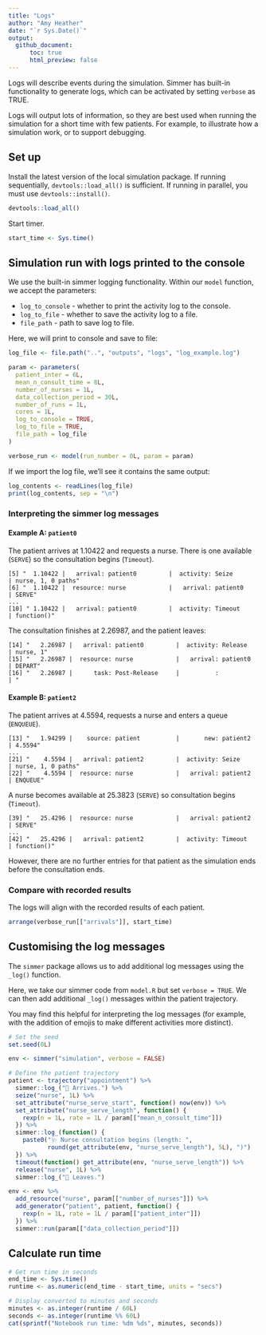 ```yaml
---
title: "Logs"
author: "Amy Heather"
date: "`r Sys.Date()`"
output:
  github_document:
      toc: true
      html_preview: false
---
```


Logs will describe events during the simulation. Simmer has built-in functionality to generate logs, which can be activated by setting `verbose` as TRUE.

Logs will output lots of information, so they are best used when running the simulation for a short time with few patients. For example, to illustrate how a simulation work, or to support debugging.

## Set up

Install the latest version of the local simulation package. If running sequentially, `devtools::load_all()` is sufficient. If running in parallel, you must use `devtools::install()`.

```r
devtools::load_all()
```

Start timer.

```r
start_time <- Sys.time()
```

## Simulation run with logs printed to the console

We use the built-in simmer logging functionality. Within our `model` function, we accept the parameters:

* `log_to_console` - whether to print the activity log to the console.
* `log_to_file` - whether to save the activity log to a file.
* `file_path` - path to save log to file.

Here, we will print to console and save to file:

```r
log_file <- file.path("..", "outputs", "logs", "log_example.log")

param <- parameters(
  patient_inter = 6L,
  mean_n_consult_time = 8L,
  number_of_nurses = 1L,
  data_collection_period = 30L,
  number_of_runs = 1L,
  cores = 1L,
  log_to_console = TRUE,
  log_to_file = TRUE,
  file_path = log_file
)

verbose_run <- model(run_number = 0L, param = param)
```

If we import the log file, we'll see it contains the same output:

```r
log_contents <- readLines(log_file)
print(log_contents, sep = "\n")
```

### Interpreting the simmer log messages

#### Example A: `patient0`

The patient arrives at 1.10422 and requests a nurse. There is one available (`SERVE`) so the consultation begins (`Timeout`).

```
[5] "  1.10422 |   arrival: patient0         |  activity: Seize            | nurse, 1, 0 paths"
[6] "  1.10422 |  resource: nurse            |   arrival: patient0         | SERVE"
...
[10] " 1.10422 |   arrival: patient0         |  activity: Timeout          | function()"  
```

The consultation finishes at 2.26987, and the patient leaves:

```
[14] "   2.26987 |   arrival: patient0         |  activity: Release          | nurse, 1"
[15] "   2.26987 |  resource: nurse            |   arrival: patient0         | DEPART"
[16] "   2.26987 |      task: Post-Release     |          :                  | "
```

#### Example B: `patient2`

The patient arrives at 4.5594, requests a nurse and enters a queue (`ENQUEUE`).

```
[13] "   1.94299 |    source: patient          |       new: patient2         | 4.5594"             
...
[21] "    4.5594 |   arrival: patient2         |  activity: Seize            | nurse, 1, 0 paths"
[22] "    4.5594 |  resource: nurse            |   arrival: patient2         | ENQUEUE"
```

A nurse becomes available at 25.3823 (`SERVE`) so consultation begins (`Timeout`).

```
[39] "   25.4296 |  resource: nurse            |   arrival: patient2         | SERVE"
...                                                                                          
[42] "   25.4296 |   arrival: patient2         |  activity: Timeout          | function()"
```

However, there are no further entries for that patient as the simulation ends before the consultation ends.

### Compare with recorded results

The logs will align with the recorded results of each patient.

```r
arrange(verbose_run[["arrivals"]], start_time)
```

## Customising the log messages

The `simmer` package allows us to add additional log messages using the `_log()` function.

Here, we take our simmer code from `model.R` but set `verbose = TRUE`. We can then add additional `_log()` messages within the patient trajectory.

You may find this helpful for interpreting the log messages (for example, with the addition of emojis to make different activities more distinct).

```r
# Set the seed
set.seed(0L)

env <- simmer("simulation", verbose = FALSE)

# Define the patient trajectory
patient <- trajectory("appointment") %>%
  simmer::log_("🚶 Arrives.") %>%
  seize("nurse", 1L) %>%
  set_attribute("nurse_serve_start", function() now(env)) %>%
  set_attribute("nurse_serve_length", function() {
    rexp(n = 1L, rate = 1L / param[["mean_n_consult_time"]])
  }) %>%
  simmer::log_(function() {
    paste0("🩺 Nurse consultation begins (length: ",
           round(get_attribute(env, "nurse_serve_length"), 5L), ")")
  }) %>%
  timeout(function() get_attribute(env, "nurse_serve_length")) %>%
  release("nurse", 1L) %>%
  simmer::log_("🚪 Leaves.")

env <- env %>%
  add_resource("nurse", param[["number_of_nurses"]]) %>%
  add_generator("patient", patient, function() {
    rexp(n = 1L, rate = 1L / param[["patient_inter"]])
  }) %>%
  simmer::run(param[["data_collection_period"]])
```

## Calculate run time

```r
# Get run time in seconds
end_time <- Sys.time()
runtime <- as.numeric(end_time - start_time, units = "secs")

# Display converted to minutes and seconds
minutes <- as.integer(runtime / 60L)
seconds <- as.integer(runtime %% 60L)
cat(sprintf("Notebook run time: %dm %ds", minutes, seconds))
```
